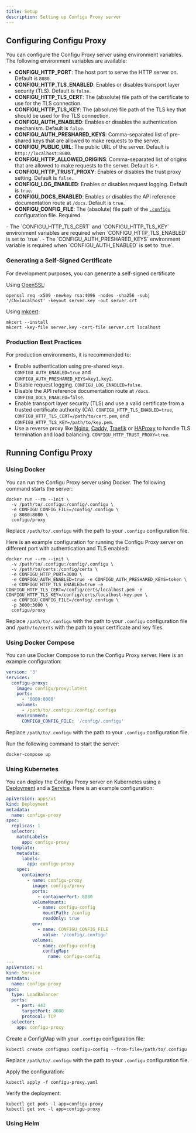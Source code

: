 ```yaml
---
title: Setup
description: Setting up Configu Proxy server
---
```



## Configuring Configu Proxy

You can configure the Configu Proxy server using environment variables. The following environment variables are available:

- **CONFIGU_HTTP_PORT**: The host port to serve the HTTP server on. Default is `8080`.
- **CONFIGU_HTTP_TLS_ENABLED**: Enables or disables transport layer security (TLS). Default is `false`.
- **CONFIGU_HTTP_TLS_CERT**: The (absolute) file path of the certificate to use for the TLS connection.
- **CONFIGU_HTTP_TLS_KEY**: The (absolute) file path of the TLS key that should be used for the TLS connection.
- **CONFIGU_AUTH_ENABLED**: Enables or disables the authentication mechanism. Default is `false`.
- **CONFIGU_AUTH_PRESHARED_KEYS**: Comma-separated list of pre-shared keys that are allowed to make requests to the server.
- **CONFIGU_PUBLIC_URL**: The public URL of the server. Default is `http://localhost:8080`.
- **CONFIGU_HTTP_ALLOWED_ORIGINS**: Comma-separated list of origins that are allowed to make requests to the server. Default is `*`.
- **CONFIGU_HTTP_TRUST_PROXY**: Enables or disables the trust proxy setting. Default is `false`.
- **CONFIGU_LOG_ENABLED**: Enables or disables request logging. Default is `true`.
- **CONFIGU_DOCS_ENABLED**: Enables or disables the API reference documentation route at `/docs`. Default is `true`.
- **CONFIGU_CONFIG_FILE**: The (absolute) file path of the [`.configu`](/interfaces/.configu) configuration file. Required.

<Note>
  - The `CONFIGU_HTTP_TLS_CERT` and `CONFIGU_HTTP_TLS_KEY` environment variables are required when
  `CONFIGU_HTTP_TLS_ENABLED` is set to `true`. - The `CONFIGU_AUTH_PRESHARED_KEYS` environment variable is required when
  `CONFIGU_AUTH_ENABLED` is set to `true`.
</Note>

### Generating a Self-Signed Certificate

For development purposes, you can generate a self-signed certificate

Using [OpenSSL](https://www.openssl.org/):

```shell
openssl req -x509 -newkey rsa:4096 -nodes -sha256 -subj '/CN=localhost' -keyout server.key -out server.crt
```

Using [mkcert](https://mkcert.dev):

```shell
mkcert --install
mkcert -key-file server.key -cert-file server.crt localhost
```

### Production Best Practices

For production environments, it is recommended to:

- Enable authentication using pre-shared keys.
  `CONFIGU_AUTH_ENABLED=true` and `CONFIGU_AUTH_PRESHARED_KEYS=key1,key2`.
- Disable request logging.
  `CONFIGU_LOG_ENABLED=false`.
- Disable the API reference documentation route at `/docs`.
  `CONFIGU_DOCS_ENABLED=false`.
- Enable transport layer security (TLS) and use a valid certificate from a trusted certificate authority (CA).
  `CONFIGU_HTTP_TLS_ENABLED=true`, `CONFIGU_HTTP_TLS_CERT=/path/to/cert.pem`, and `CONFIGU_HTTP_TLS_KEY=/path/to/key.pem`.
- Use a reverse proxy like [Nginx](https://nginx.org/), [Caddy](https://caddyserver.com/), [Traefik](https://traefik.io/) or [HAProxy](https://www.haproxy.org/) to handle TLS termination and load balancing.
  `CONFIGU_HTTP_TRUST_PROXY=true`.

## Running Configu Proxy

### Using Docker

You can run the Configu Proxy server using Docker. The following command starts the server:

```shell
docker run --rm --init \
  -v /path/to/.configu:/config/.configu \
  -e CONFIGU_CONFIG_FILE=/config/.configu \
  -p 8080:8080 \
  configu/proxy
```

Replace `/path/to/.configu` with the path to your `.configu` configuration file.

Here is an example configuration for running the Configu Proxy server on different port with authentication and TLS enabled:

```shell
docker run --rm --init \
  -v /path/to/.configu:/config/.configu \
  -v /path/to/certs:/config/certs \
  -e CONFIGU_HTTP_PORT=3000 \
  -e CONFIGU_AUTH_ENABLED=true -e CONFIGU_AUTH_PRESHARED_KEYS=token \
  -e CONFIGU_HTTP_TLS_ENABLED=true -e CONFIGU_HTTP_TLS_CERT=/config/certs/localhost.pem -e CONFIGU_HTTP_TLS_KEY=/config/certs/localhost-key.pem \
  -e CONFIGU_CONFIG_FILE=/config/.configu \
  -p 3000:3000 \
  configu/proxy
```

Replace `/path/to/.configu` with the path to your `.configu` configuration file and `/path/to/certs` with the path to your certificate and key files.

### Using Docker Compose

You can use Docker Compose to run the Configu Proxy server. Here is an example configuration:

```yaml docker-compose.yml
version: '3'
services:
  configu-proxy:
    image: configu/proxy:latest
    ports:
      - '8080:8080'
    volumes:
      - /path/to/.configu:/config/.configu
    environment:
      CONFIGU_CONFIG_FILE: '/config/.configu'
```

Replace `/path/to/.configu` with the path to your `.configu` configuration file.

Run the following command to start the server:

```shell
docker-compose up
```

### Using Kubernetes

You can deploy the Configu Proxy server on Kubernetes using a [Deployment](https://kubernetes.io/docs/concepts/workloads/controllers/deployment/) and a [Service](https://kubernetes.io/docs/concepts/services-networking/service/). Here is an example configuration:

```yaml configu-proxy.yaml
apiVersion: apps/v1
kind: Deployment
metadata:
  name: configu-proxy
spec:
  replicas: 1
  selector:
    matchLabels:
      app: configu-proxy
  template:
    metadata:
      labels:
        app: configu-proxy
    spec:
      containers:
        - name: configu-proxy
          image: configu/proxy
          ports:
            - containerPort: 8080
          volumeMounts:
            - name: configu-config
              mountPath: /config
              readOnly: true
          env:
            - name: CONFIGU_CONFIG_FILE
              value: '/config/.configu'
          volumes:
            - name: configu-config
              configMap:
                name: configu-config
---
apiVersion: v1
kind: Service
metadata:
  name: configu-proxy
spec:
  type: LoadBalancer
  ports:
    - port: 443
      targetPort: 8080
      protocol: TCP
  selector:
    app: configu-proxy
```

Create a ConfigMap with your `.configu` configuration file:

```shell
kubectl create configmap configu-config --from-file=/path/to/.configu
```

Replace `/path/to/.configu` with the path to your `.configu` configuration file.

Apply the configuration:

```shell
kubectl apply -f configu-proxy.yaml
```

Verify the deployment:

```shell
kubectl get pods -l app=configu-proxy
kubectl get svc -l app=configu-proxy
```

### Using Helm

<Construction />
